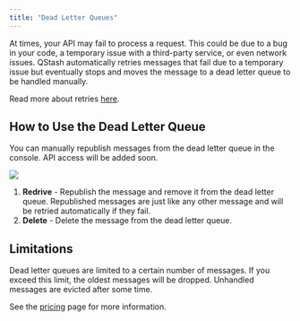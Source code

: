 ```yaml
---
title: "Dead Letter Queues"
---
```


At times, your API may fail to process a request. This could be due to a bug in your code, a temporary issue with a third-party service, or even network issues.
QStash automatically retries messages that fail due to a temporary issue but eventually stops and moves the message to a dead letter queue to be handled manually.

Read more about retries [here](/qstash/features/retry).

## How to Use the Dead Letter Queue

You can manually republish messages from the dead letter queue in the console. API access will be added soon.

<Frame>
  <img src="/img/qstash-dlq/dlq.png" />
</Frame>

1. **Redrive** - Republish the message and remove it from the dead letter queue. Republished messages are just like any other message and will be retried automatically if they fail.
2. **Delete** - Delete the message from the dead letter queue.

## Limitations

Dead letter queues are limited to a certain number of messages. If you exceed this limit, the oldest messages will be dropped.
Unhandled messages are evicted after some time.

See the [pricing](https://upstash.com/pricing/qstash) page for more information.
